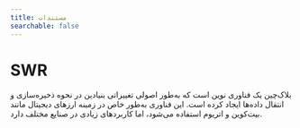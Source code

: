 ```yaml
---
title: مستندات
searchable: false
---
```



# SWR

<Features lang={props.params.lang} title={metadata.title} />
بلاک‌چین یک فناوری نوین است که به‌طور اصولی تغییراتی بنیادین در نحوه ذخیره‌سازی و انتقال داده‌ها ایجاد کرده است. این فناوری به‌طور خاص در زمینه ارزهای دیجیتال مانند بیت‌کوین و اتریوم استفاده می‌شود، اما کاربردهای زیادی در صنایع مختلف دارد.